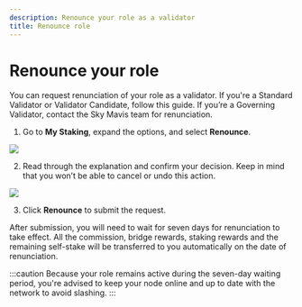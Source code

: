 ```yaml
---
description: Renounce your role as a validator
title: Renounce role
---
```



# Renounce your role
You can request renunciation of your role as a validator. 
If you're a Standard Validator or Validator Candidate, 
follow this guide. If you’re a Governing Validator, contact 
the Sky Mavis team for renunciation.

1. Go to **My Staking**, expand the options, and select **Renounce**.

<img src={StepOne} width={480} />

2. Read through the explanation and confirm your decision. Keep in mind
that you won’t be able to cancel or undo this action.

<img src={StepTwo} width={560} />

3. Click **Renounce** to submit the request.

After submission, you will need to wait for seven days for renunciation
to take effect. 
All the commission, bridge rewards, staking rewards and the remaining
self-stake will be transferred to you automatically on the date of
renunciation.

:::caution
Because your role remains active during the seven-day waiting period,
you're advised to keep your node online and up to date with the
network to avoid slashing.
:::